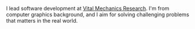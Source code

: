 <AuthorBanner />

I lead software development at [Vital Mechanics Research](https://www.vitalmechanics.com/). I'm from computer graphics background, and I aim for solving challenging problems that matters in the real world.

<FeedItems />
